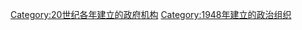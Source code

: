{{Cat topic in year|topic=建立政府機構|year=1948}}

[[Category:20世纪各年建立的政府机构|Category:20世纪各年建立的政府机构]]
[[Category:1948年建立的政治组织|Category:1948年建立的政治组织]]